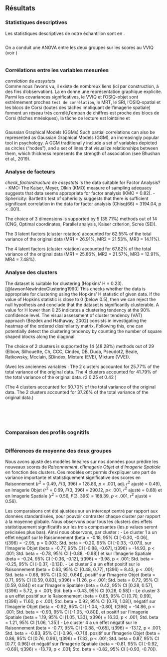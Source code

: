 ## Résultats

### Statistiques descriptives

Les statistiques descriptives de notre échantillon sont en \autoref{desc}.

```r
```

On a conduit une ANOVA entre les deux groupes sur les scores au VVIQ (voir \autoref{vv})

```r
```

### Corrélations entre les variables mesurées

*correlation* de *easystats*            
Comme nous l'avons vu, il existe de nombreux liens (ici par construction, à des fins d'observation). La \autoref{ggm} en donne une représentation graphique explicite. Parmi les covariances significatives, le VVIQ et l'OSIQ-objet sont extrêmement proches `test de corrélation`, le MRT, le SRI, l'OSIQ-spatial et les blocs de Corsi (toutes des tâches impliquant de l'imagerie spatiale) forment un réseau très corrélé,l'empan de chiffres est proche des blocs de Corsi (tâches mnésiques), la tâche de lecture est lointaine et 

```{=latex}
\begin{figure}[H]
```
```r
```
```{=latex}
\caption{Représentation des corrélations entre les variables mesurées. Les liens bleus dénotent une corrélation positive, et les rouges une corrélation négative. Cette figure illustre les choix de pondération réalisés à l'étape de simulation : on peut notamment voir des corrélations très prononcées entre le VVIQ et l'OSIQ-objet (r = 0.77*) qui évaluent tous deux l'imagerie objet, le Digit Span et les blocs de Corsi (r = 0.68*) qui évaluent entre autres la mémoire de travail, ou encore entre l'OSIQ-spatial et le SRI, qui respectivement l'auto-évaluation et la tâche les plus spécifiques de l'imagerie spatiale.}
\label{ggm}
\end{figure}
```

Gaussian Graphical Models (GGMs)
Such partial correlations can also be represented as Gaussian Graphical Models (GGM),
an increasingly popular tool in psychology.
A GGM traditionally include a set of variables depicted as circles (“nodes”),
and a set of lines that visualize relationships between them,
which thickness represents the strength of association (see Bhushan et al., 2019).

### Analyse de facteurs

*check_factorstructure* de *easystats*
Is the data suitable for Factor Analysis?
  - KMO: The Kaiser, Meyer, Olkin (KMO) measure of sampling adequacy suggests that data seems appropriate for factor analysis (KMO = 0.82).
  - Sphericity: Bartlett's test of sphericity suggests that there is sufficient significant correlation in the data for factor analysis (Chisq(66) = 3194.04, p < .001).

The choice of 3 dimensions is supported by 5 (35.71%) methods out of 14 (CNG, Optimal coordinates, Parallel analysis, Kaiser criterion, Scree (SE)).

The 3 latent factors (cluster rotation) accounted for 62.55% of the total variance of the original data (MR1 = 26.91%, MR2 = 21.53%, MR3 = 14.11%).

The 4 latent factors (cluster rotation) accounted for 67.82% of the total variance of the original data (MR1 = 25.86%, MR2 = 21.57%, MR3 = 12.91%, MR4 = 7.48%).

### Analyse des clusters

The dataset is suitable for clustering (Hopkins' H = 0.23).[@lawsonNewIndexClustering1990]
This checks whether the data is appropriate for clustering using the Hopkins' H statistic of given data. If the value of Hopkins statistic is close to 0 (below 0.5), then we can reject the null hypothesis and conclude that the dataset is significantly clusterable. A value for H lower than 0.25 indicates a clustering tendency at the 90% confidence level. The visual assessment of cluster tendency (VAT) approach (Bezdek and Hathaway, 2002) consists in investigating the heatmap of the ordered dissimilarity matrix. Following this, one can potentially detect the clustering tendency by counting the number of square shaped blocks along the diagonal.

The choice of 2 clusters is supported by 14 (48.28%) methods out of 29 (Elbow, Silhouette, Ch, CCC, Cindex, DB, Duda, Pseudot2, Beale, Ratkowsky, Mcclain, SDindex, Mixture (EVE), Mixture (VVE)).

(Avec les anciennes variables :
The 2 clusters accounted for 25.77% of the total variance of the original data.
The 4 clusters accounted for 41.79% of the total variance of the original data.
r2 0.25 et 0.42
)

(The 4 clusters accounted for 60.70% of the total variance of the original data.
The 2 clusters accounted for 37.26% of the total variance of the original data.)

<!-- Lefèvre 2022

La création de ces profils dans notre échantillon repose sur les trois compétences du langage écrit : fluence et compréhension en lecture et orthographe. Nous avons calculé une matrice de dissimilarité puis le nombre de clusters a été calculé grâce à l’ensemble des indices présents dans le package R NbClus (Charrad et al., 2014).
La majorité des indices propose un nombre optimal de quatre clusters pour notre échantillon. Une implémentation multiple (n = 1000) de l’algorithme des k-means a été conduite avec 4 clusters sur l’ensemble de l’échantillon.
-->

```{=latex}
\begin{figure}[H]
```
```r
```
```{=latex}
\caption{Graphique représentatant l'évalution du nombre idéal de clusters par la méthode 'Within Sum of Squares'.}
\label{cluster_number}
\end{figure}
```

```{=latex}
\begin{figure}[H]
```
```r
```
```{=latex}
\caption{Représentation de l'analyse en composantes principales des variables mesurées.}
\label{pca_variables}
\end{figure}
```

<!--
Les observations étaient ensuite attribuées au cluster le plus probable en termes d’assignation.
Le résultat des k-means est représenté dans la Figure 1.3 (avec les profils cognitifs sur les trois compétences -> pas nous).
-->

```{=latex}
\begin{figure}[H]
```
```r
```
```{=latex}
\caption{Représentation des clusters reconnus par la méthode des 'k-means', selon les deux composantes principales de l'ACP.}
\label{k_means}
\end{figure}
```



<!-- Les profils ont ensuite été étudiés sur leur composition en fonction du diagnostic initial et sur les compétences cognitives du profil et celles sous-tendant ces performances grâce à des comparaisons de groupes.-->
```{=latex}
\begin{figure}[H]
```
```r
```
```{=latex}
\caption{Diagramme représentatant les profils cognitifs associés à chaque cluster, selon quatre dimensions principales : l'imagerie visuelle-objet, l'imagerie visuo-spatiale, le raisonnement et les fonctions exécutives.}
\label{profiles_radar}
\end{figure}
```

```{=latex}
\begin{figure}[H]
```
```r
```
```{=latex}
\caption{Représentation alternative des profils cognitifs associés aux clusters.}
\label{profiles_lollipop}
\end{figure}
```

### Comparaison des profils cognitifs
```{=latex}
\begin{figure}[H]
```
```r
```
```{=latex}
\caption{Répartion des groupes par cluster.}
\label{cluster_repatition}
\end{figure}
```

### Différences de moyenne des deux groupes

Nous avons ajusté des modèles linéaires sur nos données pour prédire les nouveaux scores de *Raisonnement*, d'*Imagerie Objet* et d'*Imagerie Spatiale* en fonction des clusters. Ces modèles ont permis d'expliquer une part de variance importante et statistiquement significative des scores en Raisonnement ($r^2$ = 0.49, *F*(3,
396) = 128.86, *p* < .001, adj. $r^2$ ajusté = 0.49), en Imagerie Objet ($r^2$
= 0.69, *F*(3, 396) = 290.12, *p*< .001, $r^2$ ajusté = 0.68) et en Imagerie Spatiale ($r^2$ = 0.56, *F*(3, 396) = 168.39, *p* < .001, $r^2$ ajusté = 0.56).

<!--
Dans le but d’interpréter les clusters à partir des scores des compétences les composant, une moyenne en dessous de 0 (moyenne standardisée) était considérée comme déficitaire et une moyenne au-dessus de 0 comme non-déficitaire. Les moyennes et écart-types avec les tailles d’effectif sont présentés dans le Tableau 1.2. Dans l’objectif de mieux décrire les sousgroupes, nous avons réalisé des analyses de variance univariées. Les trois comparaisons étant significatives, nous présentons les résultats des tests post-hocs (avec correction de Bonferroni) qui sont représentés sur les histogrammes de la Figure 1.4.

Moyennes, écart-types et effectifs par clusters.
Note : Les moyennes en gras correspondent à des moyennes supérieures à 0.
Voir la figure d'Elise : les clusters sont en ligne, les fonctions cognitives en colonnes, deux colonnes avec la proportion d'Aph NAph et le total des clusters. Le notre aura en théorie juste une colonne en plus
Je sais pas si elle a fait le tableau manuellement sur Rmd ou Latex ou R, mais le résultat est joli.
-->
Les comparaisons ont été ajustées sur un intercept centré par rapport aux données standardisées, pour pouvoir contraster chaque cluster par rapport à la moyenne globale. Nous observons pour tous les clusters des effets statistiquement significatifs sur les trois composantes (les *p* values seront précisées plus bas). Ainsi nous observons, par cluster :
 - Le cluster 1 a un effet négatif sur le Raisonnement (beta = -0.18, 95% CI [-0.30, -0.06],
t(396) = -2.95, p = 0.003; Std. beta = -0.20, 95% CI [-0.33, -0.07]), sur l'Imagerie Objet (beta = -0.77, 95% CI [-0.88, -0.67],
t(396) = -14.93, p < .001; Std. beta = -0.78, 95% CI [-0.88, -0.68]) et sur l'Imagerie Spatiale (beta = -0.24, 95% CI [-0.36, -0.12],
t(396) = -3.98, p < .001; Std. beta = -0.25, 95% CI [-0.37, -0.13]).
 - Le cluster 2 a un effet positif sur le Raisonnement (beta = 0.63, 95% CI [0.48, 0.77],
t(396) = 8.43, p < .001; Std. beta = 0.68, 95% CI [0.52, 0.84]), positif sur l'Imagerie Objet (beta = 0.71, 95% CI [0.59, 0.83],
t(396) = 11.26, p < .001; Std. beta = 0.72, 95% CI [0.59, 0.84]) et sur l'Imagerie Spatiale (beta = 0.42, 95% CI [0.28, 0.57],
t(396) = 5.72, p < .001; Std. beta = 0.43, 95% CI [0.28, 0.58])
- Le cluster 3 a un effet positif sur le Raisonnement (beta = 0.85, 95% CI [0.70, 0.99],
t(396) = 11.60, p < .001; Std. beta = 0.92, 95% CI [0.76, 1.08]), négatif sur l'Imagerie Objet (beta = -0.92, 95% CI [-1.04, -0.80],
t(396) = -14.86, p < .001; Std. beta = -0.93, 95% CI [-1.05, -0.80]), et positif sur l'Imagerie Spatiale (beta = 1.19, 95% CI [1.05, 1.33],
t(396) = 16.33, p < .001; Std. beta = 1.21, 95% CI [1.06, 1.35])
- Le cluster 4 a un effet négatif sur le Raisonnement (beta = -0.77, 95% CI [-0.88, -0.65],
t(396) = -13.12, p < .001; Std. beta = -0.83, 95% CI [-0.96, -0.71]), positif sur l'Imagerie Objet (beta = 0.86, 95% CI [0.76, 0.96],
t(396) = 17.32, p < .001; Std. beta = 0.87, 95% CI [0.77, 0.96]) et négatif sur l'Imagerie Spatiale (beta = -0.81, 95% CI [-0.92, -0.69],
t(396) = -13.79, p < .001; Std. beta = -0.82, 95% CI [-0.93, -0.70]).



